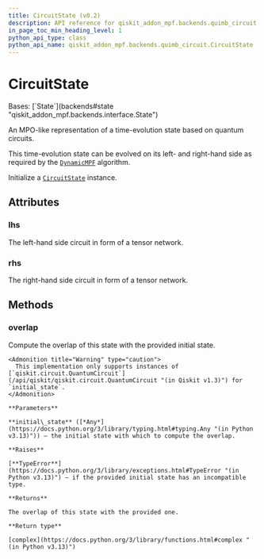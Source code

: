 ```yaml
---
title: CircuitState (v0.2)
description: API reference for qiskit_addon_mpf.backends.quimb_circuit.CircuitState in qiskit-addon-mpf v0.2
in_page_toc_min_heading_level: 1
python_api_type: class
python_api_name: qiskit_addon_mpf.backends.quimb_circuit.CircuitState
---
```


# CircuitState

<Class id="qiskit_addon_mpf.backends.quimb_circuit.CircuitState" isDedicatedPage={true} github="https://github.com/Qiskit/qiskit-addon-mpf/tree/stable/0.2/qiskit_addon_mpf/backends/quimb_circuit/state.py#L27-L78" signature="CircuitState" modifiers="class">
  Bases: [`State`](backends#state "qiskit_addon_mpf.backends.interface.State")

  An MPO-like representation of a time-evolution state based on quantum circuits.

  This time-evolution state can be evolved on its left- and right-hand side as required by the [`DynamicMPF`](dynamic#dynamicmpf "qiskit_addon_mpf.dynamic.DynamicMPF") algorithm.

  Initialize a [`CircuitState`](#qiskit_addon_mpf.backends.quimb_circuit.CircuitState "qiskit_addon_mpf.backends.quimb_circuit.CircuitState") instance.

  ## Attributes

  ### lhs

  <Attribute id="qiskit_addon_mpf.backends.quimb_circuit.CircuitState.lhs" attributeTypeHint="Circuit | None">
    The left-hand side circuit in form of a tensor network.
  </Attribute>

  ### rhs

  <Attribute id="qiskit_addon_mpf.backends.quimb_circuit.CircuitState.rhs" attributeTypeHint="Circuit | None">
    The right-hand side circuit in form of a tensor network.
  </Attribute>

  ## Methods

  ### overlap

  <Function id="qiskit_addon_mpf.backends.quimb_circuit.CircuitState.overlap" github="https://github.com/Qiskit/qiskit-addon-mpf/tree/stable/0.2/qiskit_addon_mpf/backends/quimb_circuit/state.py#L41-L78" signature="overlap(initial_state)">
    Compute the overlap of this state with the provided initial state.

    <Admonition title="Warning" type="caution">
      This implementation only supports instances of [`qiskit.circuit.QuantumCircuit`](/api/qiskit/qiskit.circuit.QuantumCircuit "(in Qiskit v1.3)") for `initial_state`.
    </Admonition>

    **Parameters**

    **initial\_state** ([*Any*](https://docs.python.org/3/library/typing.html#typing.Any "(in Python v3.13)")) – the initial state with which to compute the overlap.

    **Raises**

    [**TypeError**](https://docs.python.org/3/library/exceptions.html#TypeError "(in Python v3.13)") – if the provided initial state has an incompatible type.

    **Returns**

    The overlap of this state with the provided one.

    **Return type**

    [complex](https://docs.python.org/3/library/functions.html#complex "(in Python v3.13)")
  </Function>
</Class>

